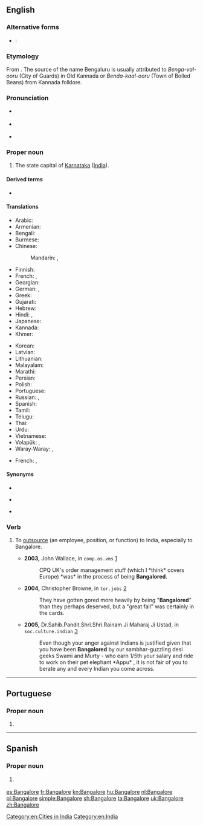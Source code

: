 ==English==
{{wikipedia}}

===Alternative forms===
* {{qualifier|official name}}: {{l|en|Bengaluru}}

===Etymology===
From {{etyl|kn|en}} {{m|kn|ಬೆಂಗಳೂರು}}. The source of the name Bengaluru is usually attributed to ''Benga-val-ooru'' (City of Guards) in Old Kannada or ''Benda-kaal-ooru'' (Town of Boiled Beans) from Kannada folklore.

===Pronunciation===
* {{a|UK}} {{IPA|/ˌbæŋɡəˈlɔː/|lang=en}} 
* {{a|US}} {{IPA|/ˈbæŋɡəlɔːr/|/ˌbæŋɡəˈlɔːr/|lang=en}}
* {{rhymes|ɔː(r)|lang=en}}

===Proper noun===
{{en-proper noun}}

# The state capital of [[Karnataka]] ([[India]]).

====Derived terms====
* {{l|en|Bangalorean}}

====Translations====
{{trans-top|state capital of Karnataka, India}}
* Arabic: {{t|ar|بَنْغَالُور|m|tr=banḡalūr}} <!-- [[ﺮﻮﻠﺎﻜﺬﺎﺒ]] ??? -->
* Armenian: {{t|hy|Բենգալուրու}}
* Bengali: {{t|bn|বেঙ্গালুরু|sc=Beng}}
* Burmese: {{t|my|ဗန်ဂလို|sc=Mymr}}
* Chinese:
*: Mandarin: {{t|cmn|班加羅爾|sc=Hani}}, {{t+|cmn|班加罗尔|tr=Bānjiāluó'ěr|sc=Hani}}
* Finnish: {{t|fi|Bangalore}}
* French: {{t+|fr|Bangalore|m}}, {{t+|fr|Bengaluru|m}}
* Georgian: {{t|ka|ბენგალურუ|sc=Geor}}
* German: {{t|de|Bangalore|n}}, {{t|de|Bengaluru|n}}
* Greek: {{t|el|Μπανγκαλόρ|n|sc=Grek}}
* Gujarati: {{t|gu|બેંગલોર|sc=Gujr}}
* Hebrew: {{t|he|בנגלור}}
* Hindi: {{t|hi|बंगलूर|tr=baṅgalūr}}, {{t+|hi|बंगलोर|tr=baṅgalor}}
* Japanese: {{t|ja|バンガロール|tr=Bangarōru}}
* Kannada: {{t+|kn|ಬೆಂಗಳೂರು|sc=Knda}}
* Khmer: {{t|km|ក្រុងបាំងហ្កាឡូ|tr=kroŋ baŋgaaloo|sc=Khmr}}
{{trans-mid}}
* Korean: {{t|ko|벵갈루루|tr=Benggalluru|sc=Hang}}
* Latvian: {{t|lv|Bengalūru|f}}
* Lithuanian: {{t-needed|lt}}
* Malayalam: {{t|ml|ബെംഗളൂരു|sc=Mlym}}
* Marathi: {{t|mr|बंगलोर|sc=Deva}}
* Persian: {{t|fa|بنگلور|tr=bangalor}}
* Polish: {{t|pl|Bangalur|m}}
* Portuguese: {{t|pt|Bangalore|f}}
* Russian: {{t|ru|Бангало́р|m}}, {{t|ru|Бенгалу́ру|m}}
* Spanish: {{t+|es|Bangalore|m}}
* Tamil: {{t|ta|பெங்களூர்}}
* Telugu: {{t|te|బెంగుళూరు}}
* Thai: {{t|th|บังคาลอร์|tr=bangkaalor|sc=Thai}}
* Urdu: {{t|ur|بنگلور}} <!-- [[ﺮﻮﻠﺎﻜﺬﺒ]] ??? -->
* Vietnamese: {{t|vi|Bengaluru}}
* Volapük: {{t|vo|Bangalore}}, {{t|vo|Bangaluru}}
* Waray-Waray: {{t|war|Bangalore}}, {{t|war|Bangaluru}}
{{trans-bottom}}

{{checktrans-top}}
* French: {{t-check|fr|Bengaluru}}, {{t-check|fr|Bangalore}}
{{trans-bottom}}

====Synonyms====
* {{l|en|Bengaluru}}
* {{l|en|Kalyanapura}} {{qualifier|former name}}
* {{l|en|Devarayanagara}} {{qualifier|former name}}

===Verb===
{{en-verb|Bangalor}}

# {{lb|en|business}} To [[outsource]] (an employee, position, or function) to India, especially to Bangalore.
#* '''2003,''' John Wallace, in <tt>comp.os.vms</tt> [http://groups.google.com/group/comp.os.vms/msg/ce77d22d1295d23f?dmode=source&hl=en]
#*: CPQ UK's order management stuff (which I *think* covers Europe) *was* in the process of being '''Bangalored'''.
#* '''2004,''' Christopher Browne, in <tt>tor.jobs</tt> [http://groups.google.com/group/tor.jobs/msg/15ded27663ed52bc?dmode=source&hl=en]
#*: They have gotten gored more heavily by being "'''Bangalored'''" than they perhaps deserved, but a "great fall" was certainly in the cards.
#* '''2005,''' Dr.Sahib.Pandit.Shri.Shri.Rainam Ji Maharaj Ji Ustad, in <tt>soc.culture.indian</tt> [http://groups.google.com/group/soc.culture.indian/msg/f44afa71b51ada83?dmode=source]
#*: Even though your anger against Indians is justified given that you have been '''Bangalored''' by our sambhar-guzzling desi geeks Swami and Murty - who earn 1/5th your salary and ride to work on their pet elephant *Appu* , it is not fair of you to berate any and every Indian you come across.

[[Category:en:Cities in India]]
[[Category:en:India]]

----

==Portuguese==

===Proper noun===
{{pt-proper noun|f}}

# {{place|pt|state capital|s/Karnataka|c/India|t1=Bangalore}}

----

==Spanish==
{{wikipedia|lang=es}}

===Proper noun===
{{es-proper noun|m}}

# {{l|en|Bangalore}} {{gloss|state capital of Karnataka, India}}

[[es:Bangalore]]
[[fr:Bangalore]]
[[kn:Bangalore]]
[[hu:Bangalore]]
[[nl:Bangalore]]
[[pl:Bangalore]]
[[simple:Bangalore]]
[[sh:Bangalore]]
[[ta:Bangalore]]
[[uk:Bangalore]]
[[zh:Bangalore]]